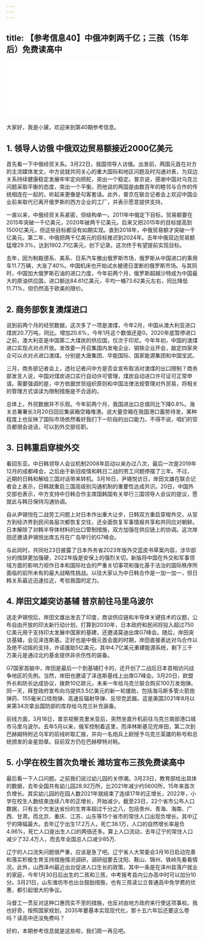 ```yaml
---
---
---
```

title: 【参考信息40】中俄冲刺两千亿；三孩（15年后）免费读高中
---




<iframe src="//player.bilibili.com/player.html?&bvid=BV19v4y157N5&page=1&as_wide=1&high_quality=1&danmaku=1" scrolling="no" border="0" frameborder="no" framespacing="0" allowfullscreen></iframe>




大家好，我是小黛，欢迎来到第40期参考信息。

## 1. 领导人访俄 中俄双边贸易额接近2000亿美元

首先看一下中俄经贸关系。3月22日，我国领导人访俄。出发前，两国元首在对方的主流媒体发文，中方说就共同关心的重大国际和地区问题及时沟通对表，为双边关系持续健康稳定发展牢牢定向把舵，突出一个稳定。普京说，感谢中国对乌克兰问题采取平衡的态度，突出一个平衡。而他说的两国是由数百年的睦邻与合作的传统相连在一起的，听起来更像是句客套话。此外，普京在联合记者会上欢迎中国企业前来取代已离开俄罗斯的西方企业的工厂，并表示愿意提供支持。

一直以来，中俄经贸关系紧密，但结构单一。2011年中俄定下目标，贸易额要在2015年突破一千亿美元，2020年破两千亿美元。后来又把2015年的目标提高到1500亿美元，但这些目标都没有如期实现。直到2018年，中俄贸易额才突破一千亿美元。第二年，中俄把两千亿美元的目标推迟到2024年。去年中俄双边贸易额猛增29.3%，达到1902.71亿美元，创下记录。这次终于有望提前实现目标。

去年，因为制裁德系、美系、日系汽车撤出俄罗斯市场，俄罗斯从中国进口的乘用车11.7万辆，大涨了40%。中国机床也开始试水被德日垄断的俄罗斯市场。与其同时，中国加大俄罗斯石油的进口力度，今年前两个月，俄罗斯超越沙特成为中国最大的原油供应国，进口额达84.61亿美元，平均一桶73.62美元左右，同比降低11.71%，但仍然高于欧美的限价。

## 2. 商务部恢复澳煤进口

说到前两个月的经贸数据，这次多了一项是澳煤，今年2月，中国从澳大利亚进口煤炭20.7万吨，同比。增加20.6%，今年1月这个数值还是0。2020年底暂停进口之前，澳大利亚是中国第二大煤炭的供应国，仅次于印尼。今年年初，中国的澳煤进口实现点对点开放。发改委一月召集国内发电企业、钢铁企业开会，敲定四家央企可以点对点进口澳煤。分别是大唐集团、华能国际、国家能源集团和中国宝武。

三月，商务部记者会上，透社记者问中方是否会宣布取消对澳煤的出口限制？商务部发言人说，中国对煤炭进口实行自动许可管理，煤炭自动进口许可证可正常申请。需要强调的是，中方依据世贸组织原则和中国法律法规管理对外贸易，将相关的管理方式误读为限制措施是不合适的。

总体上，外贸数据并不乐观。今年前两个月，我国进出口总值同比下降0.8%。海关总署署长3月20日回应集装箱空箱堆港。说大量空箱在我国港口蓄势待发，某种程度上也反映了国际市场依然看好我们下一阶段的出口能力。不得不说，咱们的官员都很会说话，可以到外交部任职。

## 3. 日韩重启穿梭外交

看回东亚。中日韩领导人会议机制2008年启动以来办过八次，最后一次是2019年12月的成都峰会，之后由于新冠疫情和韩日二战的劳工问题停摆了三年。不过，近期的日韩和解给三国对话带来转机。3月16日，尹锡悦访日，岸田文雄在联合记者会上表示，日韩就重启三国高级别沟通机制的重要性达成共识。20日，中国外交部也表示，中方支持中日韩合作主席国韩国有关举行三国领导人会议的提议，愿就此与韩日保持沟通协调。

自从尹锡悦在二战劳工问题上对日本作出重大让步，日韩双方重启穿梭外交，从官方到经济界到民间各层次都恢复交往，还全面恢复军事情报共享和共同应对朝鲜。日本解除了对韩半导体材料的出口管制措施，双方加强在供应链上的协调。这次岸田还邀请尹锡悦出席五月在广岛举行的G7峰会。

与此同时，共同社23日披露了日本外务省2023年版外交蓝皮书草案内容，涉华部分的措辞更加强硬，2022年版是安保上的强烈关切，新版将中国在外交和军事领域方面的影响力视作日本和国际社会的严重关切事项和强化基于法治的国际秩序所面临的前所未有的最大战略性挑战。以往大家认为中日韩合作是一加一加一，但日韩关系最近迅速拉近，考验我国的定力。

## 4. 岸田文雄突访基辅 普京前往马里乌波尔

送走尹锡悦后，岸田文雄出发去了印度，商谈供应链和半导体关键技术的议题，公布自由开放的印太新行动计划，打算到2030年，日本政府和民间将投入超过750亿美元用于支持印太发展中国家的基建，还邀请莫迪出席G7峰会。随后，岸田突访基辅，会见泽连斯基。正好也是中俄元首会面的时期，岸田直接表达对乌合作以及绝不动摇的支持，许诺援助5亿美元，其中4.7亿美元重建能源系统，剩下三千万美元是通过北约基金提供非杀伤性的装备。

G7国家首脑中，岸田是最后一个到基辅打卡的，还开创了二战后日本首相访问战争地区的先例。当然，岸田也邀请了泽连斯基线上出席G7峰会。3月20日，欧盟外长和防长达成协议，拨款10亿欧元，未来一年给乌克兰联合购买100万发炮弹。同一天，拜登政府宣布向乌提供3.5亿美元的新一轮援助，包括海马斯多管火箭炮弹药、155毫米口径炮弹、高速反辐射导弹、反坦克武器。这是美国2021年8月以来第34次拿出国防部的库存给乌克兰补充装备。

前线方面，3月18日，普京视察克里米亚后，突然坐直升机前往乌克兰南部港口城市马里乌波尔。去年5月以来，俄军控制着这里，而泽林斯基见完岸田，第二次到巴赫姆特附近乌军的前线听取汇报，并向一名炮兵上尉授予乌克兰英雄的称号和总统颁发的金星勋章。目前双方仍在巴赫穆特对耗。

## 5. 小学在校生首次负增长 潍坊宣布三孩免费读高中

最后看一下人口问题。之前我们说过幼儿园的关停潮。3月23日，教育部给出具体的数据，去年全国共有幼儿园28.92万所，比2021年减少约5600所，15年来首次负增长。其实幼儿园的在园人数2021年就结束了连续17年的正增长，2022年，小学在校生人数结束连续八年的正增长，开始减少。截至23日，22个省市公布人口数据，只有五个欠发达省份的生育率超过千分之八，包括贵州、青海、海南、广西、甘肃。而北京、重庆、江苏、山东等15个省市的常住人口出现负增长。其中辽宁的降幅最大。去年辽宁出生17.2万人，死亡38.1万，人口的自然增长率是负4.96%，死亡人口是出生人口的两倍还多。算上人口流动，去年辽宁的常住人口减少了32.4万人，而去年全国总人口减少85万.

辽宁的人口流失问题很严重，应该是急了吧。辽宁省人大常委会3月16日启动完善和落实积极生育支持措施情况调研，调研组要去沈阳、鞍山、锦州、铁岭先看看情况。此外，山西泽州最近出台促进人口生长的政策，其中一条是在泽州县落户就业的家庭，今年1月30日后出生的二孩和三孩，中考报考县内公办高中时可以加分10分。3月21日，山东潍坊市也出台鼓励措施，也有三孩读公立普通高中免学费的优惠，都引起很大的争议。

马督工一贯反对这种口惠而实不至的措施，也反对由地方政府来行使这项事权。我也好奇，按照国家规划，2035年要基本实现现代化，那十五六年后还要这么卷吗？读高中还没免费吗？

好的，本期参考信息就是这些啦，我们周一再见吧。
